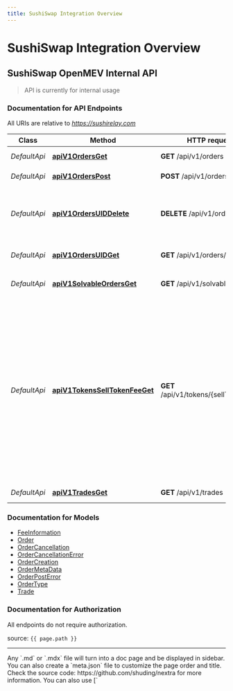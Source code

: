 ```yaml
---
title: SushiSwap Integration Overview
---
```


# SushiSwap Integration Overview



## SushiSwap OpenMEV Internal API

> API is currently for internal usage

### Documentation for API Endpoints

All URIs are relative to *https://sushirelay.com*

| Class        | Method                                                                          | HTTP request                           | Description                                                                                                                                                                                             |
| ------------ | ------------------------------------------------------------------------------- | -------------------------------------- | ------------------------------------------------------------------------------------------------------------------------------------------------------------------------------------------------------- |
| _DefaultApi_ | [**apiV1OrdersGet**](Apis/DefaultApi.md#apiv1ordersget)                         | **GET** /api/v1/orders                 | Get existing orders.                                                                                                                                                                                    |
| _DefaultApi_ | [**apiV1OrdersPost**](Apis/DefaultApi.md#apiv1orderspost)                       | **POST** /api/v1/orders                | Create a new order.                                                                                                                                                                                     |
| _DefaultApi_ | [**apiV1OrdersUIDDelete**](Apis/DefaultApi.md#apiv1ordersuiddelete)             | **DELETE** /api/v1/orders/{UID}        | Cancels order by marking it invalid with a timestamp.                                                                                                                                                   |
| _DefaultApi_ | [**apiV1OrdersUIDGet**](Apis/DefaultApi.md#apiv1ordersuidget)                   | **GET** /api/v1/orders/{UID}           | Get existing order from UID.                                                                                                                                                                            |
| _DefaultApi_ | [**apiV1SolvableOrdersGet**](Apis/DefaultApi.md#apiv1solvableordersget)         | **GET** /api/v1/solvable_orders        | Get solvable orders.                                                                                                                                                                                    |
| _DefaultApi_ | [**apiV1TokensSellTokenFeeGet**](Apis/DefaultApi.md#apiv1tokensselltokenfeeget) | **GET** /api/v1/tokens/{sellToken}/fee | The fee that is charged for placing an order. The fee is described by a minimum fee - in order to cover the gas costs for onchain settling - and a feeRatio charged to the users for using the service. |
| _DefaultApi_ | [**apiV1TradesGet**](Apis/DefaultApi.md#apiv1tradesget)                         | **GET** /api/v1/trades                 | Get existing Trades.                                                                                                                                                                                    |

### Documentation for Models

- [FeeInformation](.//Models/FeeInformation.md)
- [Order](.//Models/Order.md)
- [OrderCancellation](.//Models/OrderCancellation.md)
- [OrderCancellationError](.//Models/OrderCancellationError.md)
- [OrderCreation](.//Models/OrderCreation.md)
- [OrderMetaData](.//Models/OrderMetaData.md)
- [OrderPostError](.//Models/OrderPostError.md)
- [OrderType](.//Models/OrderType.md)
- [Trade](.//Models/Trade.md)

### Documentation for Authorization

All endpoints do not require authorization.

source: `{{ page.path }}`




---


<span id="sidebar-and-anchor-links" />
<Callout>
  Any `.md` or `.mdx` file will turn into a doc page and be displayed in
  sidebar. You can also create a `meta.json` file to customize the page order
  and title. <br /> Check the source code: https://github.com/shuding/nextra for
  more information.
</Callout>

<Callout>
You can also use [`<style jsx>`](https://nextjs.org/docs/basic-features/built-in-css-support#css-in-js) to style elements inside `theme.config.js`.
</Callout>
